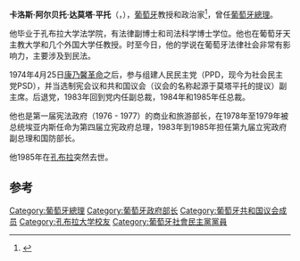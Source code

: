 {{Infobox Officeholder
| name             = 卡洛斯·莫塔·平托
| original_name = 
| image            = 
| order            = 107
| office           = 葡萄牙總理
| term_start       = 1978年11月22日
| term_end         = 1979年8月1日
| president        = [[安东尼奥·拉马尔霍·埃亚内斯|安东尼奥·拉马尔霍·埃亚内斯]]
| deputy           = 努涅斯（Manuel Jacinto Nunes）
| predecessor      = [[阿爾弗雷多·諾布雷·達科斯塔|阿爾弗雷多·諾布雷·達科斯塔]]
| successor        = [[玛丽亚·德卢尔德斯·平塔西尔戈|玛丽亚·德卢尔德斯·平塔西尔戈]]
|order1          = [[社会民主党_(葡萄牙)|社会民主党总裁]]
|term_start1     = 1984年3月23日
|term_end1       = 1985年2月15日
|1blankname1     = {{small|秘书长}}
|1namedata1      = 达席尔瓦（Francisco Antunes da Silva）
|predecessor1    = 多斯桑托斯（Nuno Rodrigues dos Santos）
|successor1      = [[阿尼巴尔·卡瓦科·席尔瓦|阿尼巴尔·卡瓦科·席尔瓦]]
|order2          = [[葡萄牙总理|副总理]]<br />[[国防部长|国防部长]]
|term_start2     = 1983年6月9日
|term_end2       = 1985年2月15日
|primeminister2  = [[马里奥·苏亚雷斯|马里奥·苏亚雷斯]]
|predecessor2    = [[迪奥戈·弗雷塔斯·多阿马拉尔|迪奥戈·弗雷塔斯·多阿马拉尔]]
|successor2      = 马切特（Rui Machete）
|order5          = 商务部长
|term_start5     = 1977年3月25日
|term_end5       = 1978年1月30日
|primeminister5  = [[马里奥·苏亚雷斯|马里奥·苏亚雷斯]]
|predecessor5    = 安东尼奥·巴雷托
|successor5      = 巴西利奥·霍尔塔
|birth_date      = {{Birth date|df=yes|1936|07|25}}
|birth_place     = [[葡萄牙|葡萄牙]][[蓬巴尔|蓬巴尔]]
|death_date      = {{Death date and age|1985|05|07|1936|07|25|df=yes}}
|death_place     = [[葡萄牙|葡萄牙]][[孔布拉|孔布拉]]
|spouse          = Maria Fernanda Correia
|issue           =
|party           = [[社会民主党_(葡萄牙)|社会民主党]]
|alma_mater      = [[孔布拉大学|孔布拉大学]]
|occupation      = [[法学家|法学家]]、[[教授|教授]]
}}
'''卡洛斯·阿尔贝托·达莫塔·平托'''（{{lang-pt|Carlos Alberto da Mota Pinto}}，{{bd|1936年|7月25日|1985年|5月7日|Pinto}}），[[葡萄牙|葡萄牙]]教授和政治家<ref>{{cite news|url=http://select.nytimes.com/gst/abstract.html?res=F40D1EFD3F5F0C7B8CDDAC0894DD484D81|title=CARLOS MOTA PINTO, 48, JURIST; SERVED AS PORTUGAL'S PREMIER |publisher=The New York Times|accessdate=4 July 2008|last=|first= | date=8 May 1985}}</ref>，曾任[[葡萄牙總理|葡萄牙總理]]。

他毕业于孔布拉大学法学院，有法律副博士和司法科学博士学位。他也在葡萄牙天主教大学和几个外国大学任教授。时至今日，他的学说在葡萄牙法律社会非常有影响力，主要涉及到民法。

1974年4月25日[[康乃馨革命|康乃馨革命]]之后，参与组建人民民主党（PPD，现今为社会民主党PSD），并当选制宪会议和共和国议会（议会的名称起源于莫塔平托的提议）副主席。后退党，1983年回到党内任副总裁，1984年和1985年任总裁。

他也是第一届宪法政府（1976 - 1977）的商业和旅游部长，在1978年至1979年被总统埃亚内斯任命为第四届立宪政府总理，1983年到1985年担任第九届立宪政府副总理和国防部长。

他1985年在[[孔布拉|孔布拉]]突然去世。

==参考==
{{reflist}}

{{S-start}}
{{S-off}}
{{Succession box| before = [[阿爾弗雷多·諾布雷·達科斯塔|阿爾弗雷多·諾布雷·達科斯塔]]| title = [[葡萄牙總理|葡萄牙總理]]|years=1978| after = [[玛丽亚·德卢尔德斯·平塔西尔戈|玛丽亚·德卢尔德斯·平塔西尔戈]]}}
{{s-end}}

{{Authority control}}
{{DEFAULTSORT:Costa, Alfredo Nobre da}}
[[Category:葡萄牙總理|Category:葡萄牙總理]]
[[Category:葡萄牙政府部长|Category:葡萄牙政府部长]]
[[Category:葡萄牙共和国议会成员|Category:葡萄牙共和国议会成员]]
[[Category:孔布拉大学校友|Category:孔布拉大学校友]]
[[Category:葡萄牙社會民主黨黨員|Category:葡萄牙社會民主黨黨員]]